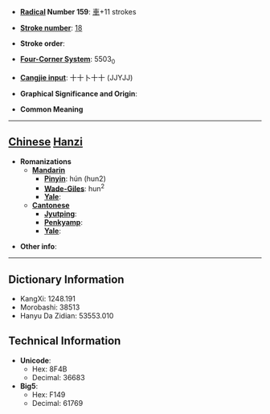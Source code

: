* '''[[Wiktionary:Chinese radical index| Radical]] Number 159''': [[Wiktionary:Chinese radical index 車|車]]+11 strokes

* '''[[Wiktionary:Chinese total strokes index|Stroke number]]''': [[Wiktionary:Chinese total strokes index 18|18]]

* '''Stroke order''': 

* '''[[Wiktionary:Chinese four corner index|Four-Corner System]]''': 5503<sub>0</sub>

* '''[[Wiktionary:Chinese Cangjie index|Cangjie input]]''': 十十卜十十 (JJYJJ)

* '''Graphical Significance and Origin''': 

* '''Common Meaning'''

----

== [[Chinese]] [[Hanzi]] ==

* '''Romanizations'''
** '''[[Mandarin]]'''
*** '''[[Pinyin]]''': hún (hun2)
*** '''[[Wade-Giles]]''': hun<sup>2</sup>
*** '''[[Yale]]''': 
** '''[[Cantonese]]'''
*** '''[[Jyutping]]''':
*** '''[[Penkyamp]]''': 
*** '''[[Yale]]''': 

* '''Other info''': 

----

== Dictionary Information ==

* KangXi: 1248.191
* Morobashi: 38513
* Hanyu Da Zidian: 53553.010

== Technical Information ==

* '''Unicode''':
** Hex: 8F4B
** Decimal: 36683
* '''Big5''':
** Hex: F149
** Decimal: 61769